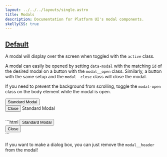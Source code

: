 ```yaml
---
layout: ../../../layouts/single.astro
title: Modals
description: Documentation for Platform UI's modal components.
skellyCSS: true
---
```


<Requierjs/>

## [Default](#default)

A modal will display over the screen when toggled with the `active` class.

A modal can easily be opened by setting `data-modal` with the matching `id` of the desired modal on a button with the `modal__open` class. Similarly, a button with the same setup and the `modal__close` class will close the modal.

If you need to prevent the background from scrolling, toggle the `modal-open` class on the body element while the modal is open.

<Codedemo>
<div class="block mb-3">
    <button class="button modal__open" data-modal="default-modal">Standard Modal</button>
</div>

<div id="default-modal" class="modal" tabindex="-1">
  <div class="modal__inner">
    <div class="modal__header">
      <button class="button modal__close" data-modal="default-modal">Close <i class="pi-times"></i></button>
      Standard Modal
    </div>
    <div class="modal__content">
      <h3 class="skeleton skeleton--md" role="presentation"></h3>
      <p class="skeleton" data-lines="4" role="presentation"></p>
    </div>
  </div>
</div>
</Codedemo>

<Codemarkup>
```html
<button class="button button--lg modal__open" data-modal="default-modal">Standard Modal</button>
<!-- Standard Modal -->
<div id="default-modal" class="modal">
  <div class="modal__inner">
    <div class="modal__header">
      <button class="button modal__close" data-modal="default-modal">
        Close 
        <i class="pi-times"></i>
      </button>
      <!-- Modal Header goes here! -->
    </div>
    <div class="modal__content">
      <!-- Modal content goes here! -->
    </div>
  </div>
</div>
```
</Codemarkup>

<Modifiers data="true">
<Modifiersrow 
  modifier="modal--small"
  attr="data-modal"
  behavior="Small sized modal." 
/>
<Modifiersrow 
  modifier="modal--large"
  attr="data-modal"
  behavior="Large sized modal." 
/>
<Modifiersrow 
  modifier="modal--full"
  attr="data-modal"
  behavior="Full sized modal, takes up 100% of the viewport." 
/>
<Modifiersrow 
  modifier="modal--centered"
  attr="data-modal"
  behavior="Centers the modal in the middle of the viewport." 
/>
</Modifiers>

<Callout header="Modal Tip" >
  <p>If you want to make a dialog box, you can just remove the <code>modal__header</code> from the modal!</p>
</Callout>